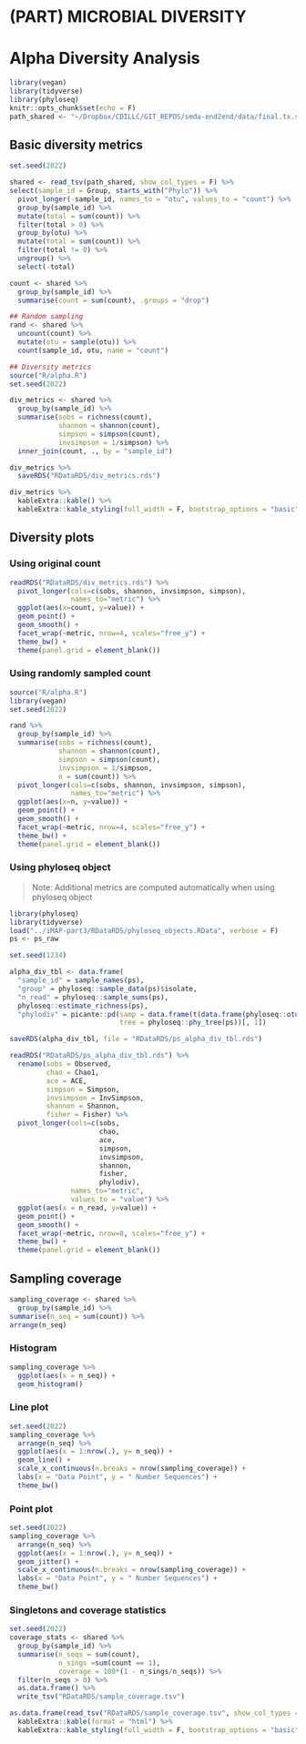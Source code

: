 # (PART) MICROBIAL DIVERSITY {-}
# Alpha Diversity Analysis {#alpha-diversity}

```r
library(vegan)
library(tidyverse)
library(phyloseq)
knitr::opts_chunk$set(echo = F)
path_shared <- "~/Dropbox/CDILLC/GIT_REPOS/smda-end2end/data/final.tx.shared"
```

## Basic diversity metrics {#count_n_metrics}
```r
set.seed(2022)

shared <- read_tsv(path_shared, show_col_types = F) %>%
select(sample_id = Group, starts_with("Phylo")) %>% 
  pivot_longer(-sample_id, names_to = "otu", values_to = "count") %>%
  group_by(sample_id) %>%
  mutate(total = sum(count)) %>%
  filter(total > 0) %>%
  group_by(otu) %>%
  mutate(total = sum(count)) %>%
  filter(total != 0) %>%
  ungroup() %>%
  select(-total)

count <- shared %>% 
  group_by(sample_id) %>% 
  summarise(count = sum(count), .groups = "drop")

## Random sampling
rand <- shared %>%
  uncount(count) %>%
  mutate(otu = sample(otu)) %>%
  count(sample_id, otu, name = "count")

## Diversity metrics
source("R/alpha.R")
set.seed(2022)

div_metrics <- shared %>%
  group_by(sample_id) %>%
  summarise(sobs = richness(count),
            shannon = shannon(count),
            simpson = simpson(count),
            invsimpson = 1/simpson) %>% 
  inner_join(count, ., by = "sample_id")

div_metrics %>% 
  saveRDS("RDataRDS/div_metrics.rds")

div_metrics %>% 
  kableExtra::kable() %>% 
  kableExtra::kable_styling(full_width = F, bootstrap_options = "basic")
```


## Diversity plots

### Using original count
```r
readRDS("RDataRDS/div_metrics.rds") %>%
  pivot_longer(cols=c(sobs, shannon, invsimpson, simpson),
               names_to="metric") %>%
  ggplot(aes(x=count, y=value)) +
  geom_point() +
  geom_smooth() +
  facet_wrap(~metric, nrow=4, scales="free_y") + 
  theme_bw() +
  theme(panel.grid = element_blank())
```

### Using randomly sampled count
```r
source("R/alpha.R")
library(vegan)
set.seed(2022)

rand %>%
  group_by(sample_id) %>%
  summarise(sobs = richness(count),
            shannon = shannon(count),
            simpson = simpson(count),
            invsimpson = 1/simpson,
            n = sum(count)) %>%
  pivot_longer(cols=c(sobs, shannon, invsimpson, simpson),
               names_to="metric") %>%
  ggplot(aes(x=n, y=value)) +
  geom_point() +
  geom_smooth() +
  facet_wrap(~metric, nrow=4, scales="free_y") + 
  theme_bw() +
  theme(panel.grid = element_blank())
```


### Using phyloseq object
> Note: Additional metrics are computed automatically when using phyloseq object
```r
library(phyloseq)
library(tidyverse)
load("../iMAP-part3/RDataRDS/phyloseq_objects.RData", verbose = F)
ps <- ps_raw

set.seed(1234)

alpha_div_tbl <- data.frame(
  "sample_id" = sample_names(ps),
  "group" = phyloseq::sample_data(ps)$isolate,
  "n_read" = phyloseq::sample_sums(ps),
  phyloseq::estimate_richness(ps),
  "phylodiv" = picante::pd(samp = data.frame(t(data.frame(phyloseq::otu_table(ps)))), 
                           tree = phyloseq::phy_tree(ps))[, 1])

saveRDS(alpha_div_tbl, file = "RDataRDS/ps_alpha_div_tbl.rds")

readRDS("RDataRDS/ps_alpha_div_tbl.rds") %>%
  rename(sobs = Observed, 
         chao = Chao1, 
         ace = ACE,
         simpson = Simpson, 
         invsimpson = InvSimpson, 
         shannon = Shannon,
         fisher = Fisher) %>% 
  pivot_longer(cols=c(sobs, 
                      chao, 
                      ace,
                      simpson, 
                      invsimpson, 
                      shannon,
                      fisher,
                      phylodiv),
               names_to="metric", 
               values_to = "value") %>% 
  ggplot(aes(x = n_read, y=value)) +
  geom_point() +
  geom_smooth() +
  facet_wrap(~metric, nrow=8, scales="free_y") + 
  theme_bw() +
  theme(panel.grid = element_blank())
```

## Sampling coverage 
```r
sampling_coverage <- shared %>% 
  group_by(sample_id) %>% 
summarise(n_seq = sum(count)) %>% 
arrange(n_seq)
```

### Histogram
```r
sampling_coverage %>%
  ggplot(aes(x = n_seq)) +
  geom_histogram()
```


### Line plot
```r
set.seed(2022)
sampling_coverage %>%
  arrange(n_seq) %>%
  ggplot(aes(x = 1:nrow(.), y= n_seq)) +
  geom_line() +
  scale_x_continuous(n.breaks = nrow(sampling_coverage)) +
  labs(x = "Data Point", y = " Number Sequences") +
  theme_bw()
```

### Point plot
```r
set.seed(2022)
sampling_coverage %>%
  arrange(n_seq) %>%
  ggplot(aes(x = 1:nrow(.), y= n_seq)) +
  geom_jitter() +
  scale_x_continuous(n.breaks = nrow(sampling_coverage)) +
  labs(x = "Data Point", y = " Number Sequences") +
  theme_bw()
```

### Singletons and coverage statistics
```r
set.seed(2022)
coverage_stats <- shared %>%
  group_by(sample_id) %>%
  summarise(n_seqs = sum(count),
            n_sings =sum(count == 1),
            coverage = 100*(1 - n_sings/n_seqs)) %>%
  filter(n_seqs > 0) %>%
  as.data.frame() %>%
  write_tsv("RDataRDS/sample_coverage.tsv")

as.data.frame(read_tsv("RDataRDS/sample_coverage.tsv", show_col_types = F)) %>% 
  kableExtra::kable(format = "html") %>% 
  kableExtra::kable_styling(full_width = F, bootstrap_options = "basic")
```


<!-- # Hypothesis Testing for Alpha Diversity -->
<!-- - Assess the variation in alpha-diversity between groups. -->
<!-- - Then accept or reject the null hypothesis that there is no difference in location between groups. -->
<!-- - Box plots can show the location of the median. -->
<!-- - Perform samples Wilcoxon test. -->

<!-- ## Data distribution -->
<!-- ```{r} -->
<!-- count_tbl %>% -->
<!--   gather(key = metric, value = value, c("Observed", "Shannon", "PhyloDiv")) %>% -->
<!--   mutate(metric = factor(metric, levels = c("Observed", "Shannon", "PhyloDiv"))) %>% -->
<!--   ggplot(aes(x = Group, y = value)) + -->
<!--   geom_boxplot(outlier.color = NA) + -->
<!--   geom_jitter(aes(color = Group), height = 0, width = .2) + -->
<!--   labs(x = "", y = "") + -->
<!--   facet_wrap(~ metric, scales = "free") + -->
<!--   theme(legend.position="none") -->

<!-- ``` -->

<!-- ## Summarize -->
<!-- ```{r} -->
<!-- count_tbl %>% -->
<!--   group_by(Group) %>% -->
<!--     dplyr::summarize( -->
<!--       median_observed = median(Observed), -->
<!--       median_invsimpson = median(InvSimpson), -->
<!--       median_shannon = median(Shannon), -->
<!--       median_pd = median(PhyloDiv)) -->

<!-- ``` -->

<!-- ## Paired Wilcoxon test -->

<!-- ### Observed vs Group -->
<!-- ```{r} -->
<!-- wilcox.test(Observed ~ Group, data = count_tbl, exact = FALSE, conf.int = TRUE) -->

<!-- ``` -->

<!-- ### Shannon vs Group -->
<!-- ```{r} -->
<!-- wilcox.test(Shannon ~ Group, data = count_tbl, exact = FALSE, conf.int = TRUE) -->

<!-- ``` -->

<!-- ### InvSimpson vs Group -->
<!-- ```{r} -->
<!-- wilcox.test(InvSimpson ~ Group, data = count_tbl, exact = FALSE, conf.int = TRUE) -->

<!-- ``` -->

<!-- ### Phylo Diversity vs Group -->
<!-- ```{r} -->
<!-- wilcox.test(PhyloDiv ~ Group, data = count_tbl, exact = FALSE, conf.int = TRUE) -->

<!-- ``` -->


<!-- ### Coverage line plot -->
<!-- ```{r} -->
<!-- set.seed(2022) -->
<!-- sampling_coverage %>%  -->
<!--   arrange(n_seq) %>%  -->
<!--   ggplot(aes(x = 1:nrow(.), y= n_seq)) + -->
<!--   geom_line() + -->
<!--   coord_cartesian(xlim = c(0, nrow(sampling_coverage))) -->
<!-- ``` -->

<!-- ### Coverage log-scaled jitter -->
<!-- ```{r} -->
<!-- set.seed(2022) -->
<!-- sampling_coverage %>%  -->
<!--   arrange(n_seq) %>%  -->
<!--   ggplot(aes(x = 1:nrow(.), y= n_seq)) + -->
<!--   geom_jitter() + -->
<!--   scale_y_log10() -->
<!-- ``` -->

<!-- ### Coverage statistics -->
<!-- ```{r} -->
<!-- set.seed(2022) -->
<!-- coverage_stats <- shared %>%  -->
<!--   group_by(sample_id) %>%  -->
<!--   summarise(n_seqs = sum(count), -->
<!--             n_sings =sum(count == 1), -->
<!--             coverage = 100*(1 - n_sings/n_seqs)) %>%  -->
<!--   filter(n_seqs > 0) %>%  -->
<!--   as.data.frame() %>%  -->
<!--   write_tsv("RDataRDS/sample_coverage.tsv") -->

<!-- as.data.frame(read_tsv("RDataRDS/sample_coverage.tsv", show_col_types = F)) -->
<!-- ``` -->


<!-- ```{r} -->
<!-- set.seed(2022) -->
<!-- coverage_stats %>%  -->
<!--   arrange(-coverage) %>%  -->
<!--   ggplot(aes(x = n_seqs, y = coverage)) + -->
<!--                geom_point() -->
<!-- ``` -->
